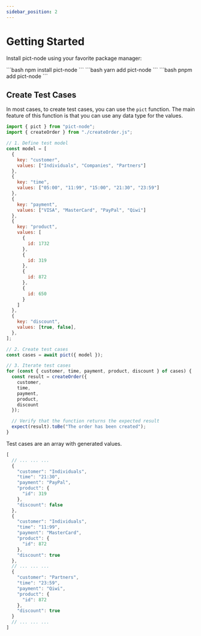 ```yaml
---
sidebar_position: 2
---
```



# Getting Started

Install pict-node using your favorite package manager:

<Tabs>
    <TabItem value="npm" label="npm" default>
        ```bash
        npm install pict-node
        ```
    </TabItem>
    <TabItem value="yarn" label="yarn">
        ```bash
        yarn add pict-node
        ```
    </TabItem>
    <TabItem value="pnpm" label="pnpm">
        ```bash
        pnpm add pict-node
        ```
    </TabItem>
</Tabs>

## Create Test Cases

In most cases, to create test cases, you can use the `pict` function. The main feature of this function is that you can use any data type for the values.

```js
import { pict } from "pict-node";
import { createOrder } from "./createOrder.js";

// 1. Define test model
const model = [
  {
    key: "customer",
    values: ["Individuals", "Companies", "Partners"]
  },
  {
    key: "time",
    values: ["05:00", "11:99", "15:00", "21:30", "23:59"]
  },
  {
    key: "payment",
    values: ["VISA", "MasterCard", "PayPal", "Qiwi"]
  },
  {
    key: "product",
    values: [
      {
        id: 1732
      },
      {
        id: 319
      },
      {
        id: 872
      },
      {
        id: 650
      }
    ]
  },
  {
    key: "discount",
    values: [true, false],
  },
];

// 2. Create test cases
const cases = await pict({ model });

// 3. Iterate test cases
for (const { customer, time, payment, product, discount } of cases) {
  const result = createOrder({
    customer,
    time,
    payment,
    product,
    discount
  });

  // Verify that the function returns the expected result
  expect(result).toBe("The order has been created");
}
```

Test cases are an array with generated values.

```js
[
  // ... ... ...
  {
    "customer": "Individuals",
    "time": "21:30",
    "payment": "PayPal",
    "product": {
      "id": 319
    },
    "discount": false
  },
  {
    "customer": "Individuals",
    "time": "11:99",
    "payment": "MasterCard",
    "product": {
      "id": 872
    },
    "discount": true
  },
  // ... ... ...
  {
    "customer": "Partners",
    "time": "23:59",
    "payment": "Qiwi",
    "product": {
      "id": 872
    },
    "discount": true
  }
  // ... ... ...
]
```
